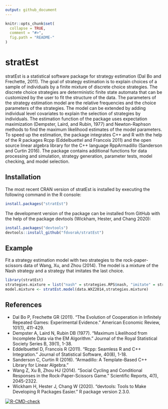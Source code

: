 ```yaml
---
output: github_document
---
```


<!-- README.md is generated from README.Rmd. Please edit that file -->

```r
knitr::opts_chunk$set(
  collapse = TRUE,
  comment = "#>",
  fig.path = "README-"
)
```

# stratEst
stratEst is a statistical software package for strategy estimation (Dal Bo and Frechette, 2011). The goal of strategy estimation is to explain choices of a sample of individuals by a finite mixture of discrete choice strategies. The discrete choice strategies are deterministic finite state automata that can be customized by the user to fit the structure of the data. The parameters of the strategy estimation model are the relative frequencies and the choice parameters of the strategies. The model can be extended by adding individual level covariates to explain the selection of strategies by individuals. The estimation function of the package uses expectation maximization (Dempster, Laird, and Rubin, 1977) and Newton-Raphson methods to find the maximum likelihood estimates of the model parameters. To speed up the estimation, the package integrates C++ and R with the help of the R packages Rcpp (Eddelbuettel and Francois 2011) and the open source linear algebra library for the C++ language RppArmadillo (Sanderson and Curtin 2016). The package contains additional functions for data processing and simulation, strategy generation, parameter tests, model checking, and model selection.

## Installation

The most recent CRAN version of stratEst is installed by executing the following command in the R console:

```r
install.packages("stratEst")
```

The development version of the package can be installed from GitHub with the help of the package devtools (Wickham, Hester, and Chang 2020):


```r
install.packages("devtools")
devtools::install_github("fdvorak/stratEst")
```

## Example

Fit a strategy estimation model with two strategies to the rock-paper-scissors data of Wang, Xu, and Zhou (2014). The model is a mixture of the Nash strategy and a strategy that imitates the last choice.

```r
library(stratEst)
strategies.mixture = list("nash" = strategies.RPS$nash, "imitate" = strategies.RPS$imitate)
model.mixture <- stratEst.model(data.WXZ2014,strategies.mixture)
```

## References
* Dal Bo P, Frechette GR (2011). "The Evolution of Cooperation in Infinitely Repeated Games: Experimental Evidence." American Economic Review, 101(1), 411-429.
* Dempster A, Laird N, Rubin DB (1977). "Maximum Likelihood from Incomplete Data via the EM Algorithm." Journal of the Royal Statistical Society Series B, 39(1), 1-38.
* Eddelbuettel D, Francois R (2011). "Rcpp: Seamless R and C++ Integration." Journal of Statistical Software, 40(8), 1-18.
* Sanderson C, Curtin R (2016). "Armadillo: A Template-Based C++ Library for Linear Algebra." 
* Wang Z, Xu B, Zhou HJ (2014). "Social Cycling and Conditional Responses in the Rock-Paper-Scissors Game." Scientific Reports, 4(1), 2045-2322.
* Wickham H, Hester J, Chang W (2020). "devtools: Tools to Make Developing R Packages
Easier." R package version 2.3.0.

<!-- badges: start -->
[![R-CMD-check](https://github.com/fdvorak/stratEst/workflows/R-CMD-check/badge.svg)](https://github.com/fdvorak/stratEst/actions)
<!-- badges: end -->

